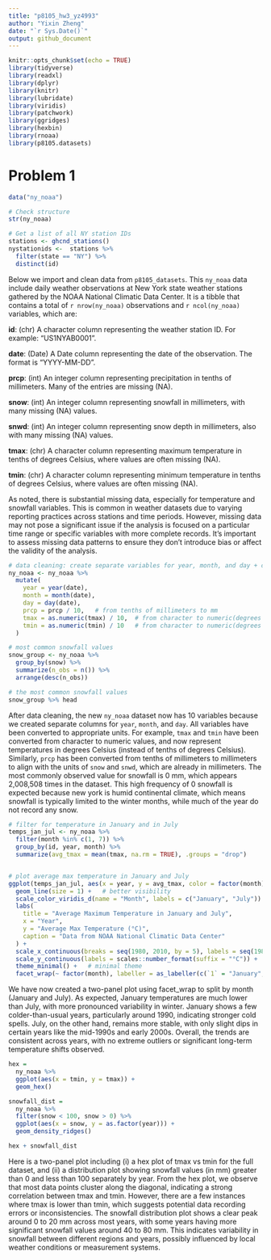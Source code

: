 ```yaml
---
title: "p8105_hw3_yz4993"
author: "Yixin Zheng"
date: "`r Sys.Date()`"
output: github_document
---
```


```r
knitr::opts_chunk$set(echo = TRUE)
library(tidyverse)
library(readxl)
library(dplyr)
library(knitr)
library(lubridate)
library(viridis)
library(patchwork)
library(ggridges)
library(hexbin)
library(rnoaa)
library(p8105.datasets)
```

# Problem 1

```r
data("ny_noaa")

# Check structure
str(ny_noaa)

# Get a list of all NY station IDs
stations <- ghcnd_stations()
nystationids <-  stations %>% 
  filter(state == "NY") %>% 
  distinct(id)
```

Below we import and clean data from `p8105_datasets`. This `ny_noaa` data include daily weather observations at New York state weather stations gathered by the NOAA National Climatic Data Center. It is a tibble that contains a total of `r nrow(ny_noaa)` observations and `r ncol(ny_noaa)` variables, which are:

**id**: (chr) A character column representing the weather station ID. For example: "US1NYAB0001".

**date**: (Date) A Date column representing the date of the observation. The format is "YYYY-MM-DD".

**prcp**: (int) An integer column representing precipitation in tenths of millimeters. Many of the entries are missing (NA).

**snow**: (int) An integer column representing snowfall in millimeters, with many missing (NA) values.

**snwd**: (int) An integer column representing snow depth in millimeters, also with many missing (NA) values.

**tmax**: (chr) A character column representing maximum temperature in tenths of degrees Celsius, where values are often missing (NA).

**tmin**: (chr) A character column representing minimum temperature in tenths of degrees Celsius, where values are often missing (NA).

As noted, there is substantial missing data, especially for temperature and snowfall variables. This is common in weather datasets due to varying reporting practices across stations and time periods. However, missing data may not pose a significant issue if the analysis is focused on a particular time range or specific variables with more complete records. It's important to  assess missing data patterns to ensure they don't introduce bias or affect the validity of the analysis.


```r
# data cleaning: create separate variables for year, month, and day + convert units
ny_noaa <- ny_noaa %>%
  mutate(
    year = year(date),
    month = month(date),
    day = day(date),
    prcp = prcp / 10,   # from tenths of millimeters to mm
    tmax = as.numeric(tmax) / 10,  # from character to numeric(degrees C)
    tmin = as.numeric(tmin) / 10   # from character to numeric(degrees C)
  )

# most common snowfall values
snow_group <- ny_noaa %>%
  group_by(snow) %>%
  summarize(n_obs = n()) %>%
  arrange(desc(n_obs))

# the most common snowfall values
snow_group %>% head
```
After data cleaning, the new `ny_noaa` dataset now has 10 variables because we created separate columns for `year`, `month`, and `day`. All variables have been converted to appropriate units. For example, `tmax` and `tmin` have been converted from character to numeric values, and now represent temperatures in degrees Celsius (instead of tenths of degrees Celsius). Similarly, `prcp` has been converted from tenths of millimeters to millimeters to align with the units of `snow` and `snwd`, which are already in millimeters. 
The most commonly observed value for snowfall is 0 mm, which appears 2,008,508 times in the dataset. This high frequency of 0 snowfall is expected because new york is humid continental climate, which means snowfall is typically limited to the winter months, while much of the year do not record any snow.

```r
# filter for temperature in January and in July
temps_jan_jul <- ny_noaa %>%
  filter(month %in% c(1, 7)) %>%
  group_by(id, year, month) %>%
  summarize(avg_tmax = mean(tmax, na.rm = TRUE), .groups = "drop")


# plot average max temperature in January and July
ggplot(temps_jan_jul, aes(x = year, y = avg_tmax, color = factor(month))) +
  geom_line(size = 1) +   # better visibility
  scale_color_viridis_d(name = "Month", labels = c("January", "July")) + 
  labs(
    title = "Average Maximum Temperature in January and July",
    x = "Year",
    y = "Average Max Temperature (°C)",
    caption = "Data from NOAA National Climatic Data Center"
  ) +
  scale_x_continuous(breaks = seq(1980, 2010, by = 5), labels = seq(1980, 2010, by = 5)) +  # set breaks
  scale_y_continuous(labels = scales::number_format(suffix = "°C")) +  # degree symbol
  theme_minimal() +   # minimal theme
  facet_wrap(~ factor(month), labeller = as_labeller(c(`1` = "January", `7` = "July"))) # facet by month
```

We have now created a two-panel plot using facet_wrap to split by month (January and July). As expected, January temperatures are much lower than July, with more pronounced variability in winter. January shows a few colder-than-usual years, particularly around 1990, indicating stronger cold spells. July, on the other hand, remains more stable, with only slight dips in certain years like the mid-1990s and early 2000s. Overall, the trends are consistent across years, with no extreme outliers or significant long-term temperature shifts observed.

```r
hex = 
  ny_noaa %>% 
  ggplot(aes(x = tmin, y = tmax)) + 
  geom_hex()

snowfall_dist = 
  ny_noaa %>% 
  filter(snow < 100, snow > 0) %>%
  ggplot(aes(x = snow, y = as.factor(year))) + 
  geom_density_ridges()

hex + snowfall_dist
```

Here is a two-panel plot including (i) a hex plot of tmax vs tmin for the full dataset, and (ii) a distribution plot showing snowfall values (in mm) greater than 0 and less than 100 separately by year.
From the hex plot, we observe that most data points cluster along the diagonal, indicating a strong correlation between tmax and tmin. However, there are a few instances where tmax is lower than tmin, which suggests potential data recording errors or inconsistencies.
The snowfall distribution plot shows a clear peak around 0 to 20 mm across most years, with some years having more significant snowfall values around 40 to 80 mm. This indicates variability in snowfall between different regions and years, possibly influenced by local weather conditions or measurement systems.